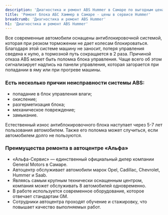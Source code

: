 ```yaml
---
description: 'Диагностика и ремонт ABS Hummer в Самаре по выгодным ценам в сертифицированном сервисе Хаммер.'
title: 'Ремонт блока АБС Хаммер в Самаре - цены в сервисе Hummer'
breadcrumb: 'Диагностика и ремонт ABS Hummer'
h1: 'Диагностика и ремонт ABS Hummer'
---
```

<p>
	 Все современные автомобили оснащены антиблокировочной системой, которая при резком торможении не дает колесам блокироваться. Благодаря этой системе машину не заносит, потеря управления сведена к нулю, а тормозной путь сокращается в 2 раза. Причиной отказа ABS может быть поломка блока управления. Чаще всего об этом сигнализирует надпись на панели управления, которая загорается при попадании в яму или при прогреве машины.&nbsp;
</p>
<h3>Есть несколько причин неисправности системы ABS:</h3>
<ul>
	<li>попадание в блок управления влаги;</li>
	<li>окисление;</li>
	<li>разгерметизация блока;</li>
	<li>механическое повреждение;</li>
	<li>замыкание.</li>
</ul>
<p>
	 Естественный износ антиблокировочного блока наступает через 5-7 лет пользования автомобилем. Также его поломка может случиться, если автомобилем долго не пользуются.&nbsp;
</p>
<h3>Преимущества ремонта в автоцентре «Альфа»</h3>
<ul>
	<li>«Альфа-Сервис» — единственный официальный дилер компании General Motors в Самаре.&nbsp;</li>
	<li>Автоцентр обслуживает автомобили марок Opel, Cadillac, Chevrolet, Hummer и Saab.&nbsp;</li>
	<li>Являясь самым крупным технически оснащенным центром, компания может обслуживать 8 автомобилей одновременно.&nbsp;</li>
	<li>В работе используется современное оборудование, которое отвечает стандартам GM.&nbsp;</li>
	<li>Сотрудники автоцентра проходят обучение и стажировку, что повышает качество выполняемых работ.</li>
</ul>